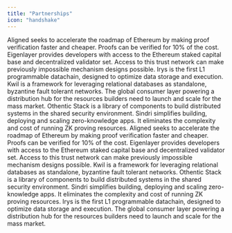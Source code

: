 ```yaml
---
title: "Partnerships"
icon: "handshake"
---
```


<Tabs>
  <Tab title="All">
    <CardGroup>
      <Card href="https://alignedlayer.com/" title="Aligned">
        Aligned seeks to accelerate the roadmap of Ethereum by making proof
        verification faster and cheaper. Proofs can be verified for 10% of the
        cost.
      </Card>
      <Card href="https://eigenlayer.xyz" title="EigenLayer">
        Eigenlayer provides developers with access to the Ethereum staked
        capital base and decentralized validator set. Access to this trust
        network can make previously impossible mechanism designs possible.
      </Card>
      <Card href="https://irys.xyz" title="Irys">
        Irys is the first L1 programmable datachain, designed to optimize data
        storage and execution.
      </Card>
      <Card href="https://kwil.com" title="Kwil">
        Kwil is a framework for leveraging relational databases as standalone,
        byzantine fault tolerant networks.
      </Card>
      <Card href="https://morphl2.io" title="Morph">
        The global consumer layer powering a distribution hub for the resources
        builders need to launch and scale for the mass market.
      </Card>
      <Card href="https://othentic.xyz" title="Othentic">
        Othentic Stack is a library of components to build distributed systems
        in the shared security environment.
      </Card>
      <Card href="https://sindri.app" title="Sindri">
        Sindri simplifies building, deploying and scaling zero-knowledge apps.
        It eliminates the complexity and cost of running ZK proving resources.
      </Card>
    </CardGroup>
  </Tab>
  <Tab title="Infrastructure">
    <CardGroup>
      <Card href="https://alignedlayer.com/" title="Aligned">
        Aligned seeks to accelerate the roadmap of Ethereum by making proof
        verification faster and cheaper. Proofs can be verified for 10% of the
        cost.
      </Card>
      <Card href="https://eigenlayer.xyz" title="EigenLayer">
        Eigenlayer provides developers with access to the Ethereum staked
        capital base and decentralized validator set. Access to this trust
        network can make previously impossible mechanism designs possible.
      </Card>
      <Card href="https://kwil.com" title="Kwil">
        Kwil is a framework for leveraging relational databases as standalone,
        byzantine fault tolerant networks.
      </Card>
      <Card href="https://othentic.xyz" title="Othentic">
        Othentic Stack is a library of components to build distributed systems
        in the shared security environment.
      </Card>
      <Card href="https://sindri.app" title="Sindri">
        Sindri simplifies building, deploying and scaling zero-knowledge apps.
        It eliminates the complexity and cost of running ZK proving resources.
      </Card>
    </CardGroup>
  </Tab>
  <Tab title="Chains">
    <CardGroup>
      <Card href="https://irys.xyz" title="Irys">
        Irys is the first L1 programmable datachain, designed to optimize data
        storage and execution.
      </Card>
      <Card href="https://morphl2.io" title="Morph">
        The global consumer layer powering a distribution hub for the resources
        builders need to launch and scale for the mass market.
      </Card>
    </CardGroup>
  </Tab>
  <Tab title="Applications"></Tab>
</Tabs>
